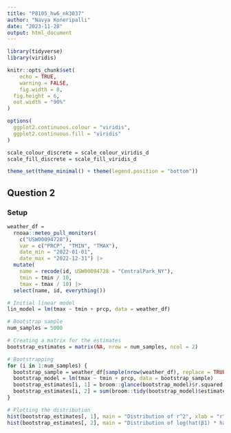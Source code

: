 ```yaml
---
title: "P8105_hw6_nk3037"
author: "Navya Koneripalli"
date: "2023-11-28"
output: html_document
---
```


```r
library(tidyverse)
library(viridis)

knitr::opts_chunk$set(
	echo = TRUE,
	warning = FALSE,
	fig.width = 8, 
  fig.height = 6,
  out.width = "90%"
)

options(
  ggplot2.continuous.colour = "viridis",
  ggplot2.continuous.fill = "viridis"
)

scale_colour_discrete = scale_colour_viridis_d
scale_fill_discrete = scale_fill_viridis_d

theme_set(theme_minimal() + theme(legend.position = "bottom"))
```

## Question 2
### Setup
```r
weather_df = 
  rnoaa::meteo_pull_monitors(
    c("USW00094728"),
    var = c("PRCP", "TMIN", "TMAX"), 
    date_min = "2022-01-01",
    date_max = "2022-12-31") |>
  mutate(
    name = recode(id, USW00094728 = "CentralPark_NY"),
    tmin = tmin / 10,
    tmax = tmax / 10) |>
  select(name, id, everything())
```

```r
# Initial linear model
lin_model = lm(tmax ~ tmin + prcp, data = weather_df)

# Bootstrap sample
num_samples = 5000

# Creating a matrix for the estimates
bootstrap_estimates = matrix(NA, nrow = num_samples, ncol = 2)

# Bootstrapping
for (i in 1:num_samples) {
  bootstrap_sample = weather_df[sample(nrow(weather_df), replace = TRUE), ]
  bootstrap_model = lm(tmax ~ tmin + prcp, data = bootstrap_sample)
  bootstrap_estimates[i, 1] = broom::glance(bootstrap_model)$r.squared
  bootstrap_estimates[i, 2] = sum(broom::tidy(bootstrap_model)$estimate[-1])
}

# Plotting the distribution
hist(bootstrap_estimates[, 1], main = "Distribution of r^2", xlab = "r^2")
hist(bootstrap_estimates[, 2], main = "Distribution of log(hat(β1) * hat(β2))", xlab = "log(β1*β2)")

```

